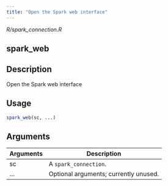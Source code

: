 ```yaml
---
title: "Open the Spark web interface"
---
```


*R/spark_connection.R*

## spark_web

## Description
Open the Spark web interface 


## Usage
```r
spark_web(sc, ...) 
```

## Arguments
|Arguments|Description|
|---|---|
| sc | A `spark_connection`. |
| ... | Optional arguments; currently unused. |







